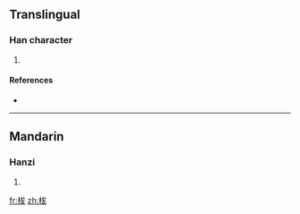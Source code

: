 ==Translingual==

===Han character===
{{Han char|rn=75|rad=木|as=05|sn=9|four=4394<sub>7</sub>|canj=木戈大水 (DIKE), 木戈大大 (DIKK)}}

# {{defn|Han|sort=木05}}

====References====
* {{Han ref|kx=0520.200|dkj=14656|dj=0908.150|hdz=21180.050|uh=67ED|ud=26605|bh=CF59|bd=53081}}

----

==Mandarin==

===Hanzi===
{{cmn-hanzi|pin=[[bō]] ([[bo1]])|wg=po<sup>1</sup>}}

# {{defn|Mandarin|sort=木05}}

[[fr:柭]]
[[zh:柭]]
